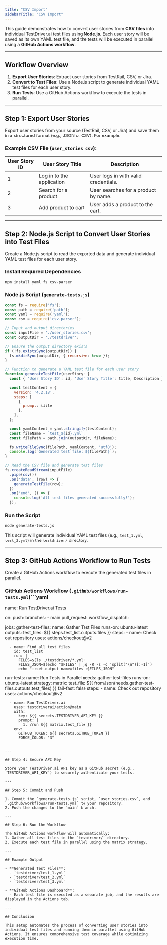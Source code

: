 ```yaml
---
title: "CSV Import"
sidebarTitle: "CSV Import"
---
```


This guide demonstrates how to convert user stories from **CSV files** into individual TestDriver.ai test files using **Node.js**. Each user story will be saved as its own YAML test file, and the tests will be executed in parallel using a **GitHub Actions workflow**.

---

## Workflow Overview

1. **Export User Stories**: Extract user stories from TestRail, CSV, or Jira.
2. **Convert to Test Files**: Use a Node.js script to generate individual YAML test files for each user story.
3. **Run Tests**: Use a GitHub Actions workflow to execute the tests in parallel.

---

## Step 1: Export User Stories

Export user stories from your source (TestRail, CSV, or Jira) and save them in a structured format (e.g., JSON or CSV). For example:

### Example CSV File (`user_stories.csv`):

| User Story ID | User Story Title          | Description                          |
|---------------|---------------------------|--------------------------------------|
| 1             | Log in to the application | User logs in with valid credentials. |
| 2             | Search for a product      | User searches for a product by name. |
| 3             | Add product to cart       | User adds a product to the cart.     |

---

## Step 2: Node.js Script to Convert User Stories into Test Files

Create a Node.js script to read the exported data and generate individual YAML test files for each user story.

### Install Required Dependencies

```bash
npm install yaml fs csv-parser

```

### Node.js Script (`generate-tests.js`)

```javascript
const fs = require('fs');
const path = require('path');
const yaml = require('yaml');
const csv = require('csv-parser');

// Input and output directories
const inputFile = './user_stories.csv';
const outputDir = './testdriver';

// Ensure the output directory exists
if (!fs.existsSync(outputDir)) {
  fs.mkdirSync(outputDir, { recursive: true });
}

// Function to generate a YAML test file for each user story
function generateTestFile(userStory) {
  const { 'User Story ID': id, 'User Story Title': title, Description } = userStory;

  const testContent = {
    version: '4.2.18',
    steps: [
      {
        prompt: title
      },
    ],
  };

  const yamlContent = yaml.stringify(testContent);
  const fileName = `test_${id}.yml`;
  const filePath = path.join(outputDir, fileName);

  fs.writeFileSync(filePath, yamlContent, 'utf8');
  console.log(`Generated test file: ${filePath}`);
}

// Read the CSV file and generate test files
fs.createReadStream(inputFile)
  .pipe(csv())
  .on('data', (row) => {
    generateTestFile(row);
  })
  .on('end', () => {
    console.log('All test files generated successfully!');
  });

```

### Run the Script

```bash
node generate-tests.js

```

This script will generate individual YAML test files (e.g., `test_1.yml`, `test_2.yml`) in the `testdriver/` directory.

---

## Step 3: GitHub Actions Workflow to Run Tests

Create a GitHub Actions workflow to execute the generated test files in parallel.

### GitHub Actions Workflow (`.github/workflows/run-tests.yml`)```yaml
name: Run TestDriver.ai Tests

on:
  push:
    branches:
      - main
  pull_request:
  workflow_dispatch:

jobs:
  gather-test-files:
    name: Gather Test Files
    runs-on: ubuntu-latest
    outputs:
      test_files: ${{ steps.test_list.outputs.files }}
    steps:
      - name: Check out repository
        uses: actions/checkout@v2

      - name: Find all test files
        id: test_list
        run: |
          FILES=$(ls ./testdriver/*.yml)
          FILES_JSON=$(echo "$FILES" | jq -R -s -c 'split("\n")[:-1]')
          echo "::set-output name=files::$FILES_JSON"

  run-tests:
    name: Run Tests in Parallel
    needs: gather-test-files
    runs-on: ubuntu-latest
    strategy:
      matrix:
        test_file: ${{ fromJson(needs.gather-test-files.outputs.test_files) }}
      fail-fast: false
    steps:
      - name: Check out repository
        uses: actions/checkout@v2

      - name: Run TestDriver.ai
        uses: testdriverai/action@main
        with:
          key: ${{ secrets.TESTDRIVER_API_KEY }}
          prompt: |
            1. /run ${{ matrix.test_file }}
        env:
          GITHUB_TOKEN: ${{ secrets.GITHUB_TOKEN }}
          FORCE_COLOR: "3"

```

---

## Step 4: Secure API Key

Store your TestDriver.ai API key as a GitHub secret (e.g., `TESTDRIVER_API_KEY`) to securely authenticate your tests.

---

## Step 5: Commit and Push

1. Commit the `generate-tests.js` script, `user_stories.csv`, and `.github/workflows/run-tests.yml` to your repository.
2. Push the changes to the `main` branch.

---

## Step 6: Run the Workflow

The GitHub Actions workflow will automatically:
1. Gather all test files in the `testdriver/` directory.
2. Execute each test file in parallel using the matrix strategy.

---

## Example Output

- **Generated Test Files**:
  - `testdriver/test_1.yml`
  - `testdriver/test_2.yml`
  - `testdriver/test_3.yml`

- **GitHub Actions Dashboard**:
  - Each test file is executed as a separate job, and the results are displayed in the Actions tab.

---

## Conclusion

This setup automates the process of converting user stories into individual test files and running them in parallel using GitHub Actions. It ensures comprehensive test coverage while optimizing execution time.

